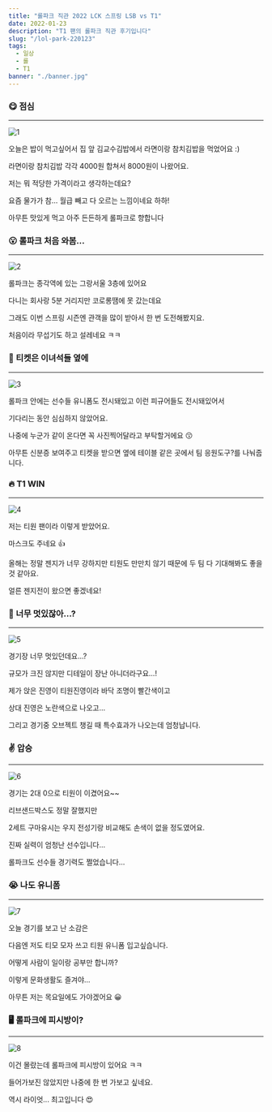 ```yaml
---
title: "롤파크 직관 2022 LCK 스프링 LSB vs T1"
date: 2022-01-23
description: "T1 팬의 롤파크 직관 후기입니다"
slug: "/lol-park-220123"
tags:
  - 일상
  - 롤
  - T1
banner: "./banner.jpg"
---
```


### 😋 점심
***
![1](./1.png)

오늘은 밥이 먹고싶어서 집 앞 김교수김밥에서 라면이랑 참치김밥을 먹었어요 :)

라면이랑 참치김밥 각각 4000원 합쳐서 8000원이 나왔어요.

저는 뭐 적당한 가격이라고 생각하는데요?

요즘 물가가 참... 월급 빼고 다 오르는 느낌이네요 하하!

아무튼 맛있게 먹고 아주 든든하게 롤파크로 향합니다

### 😮 롤파크 처음 와봄...
***
![2](./2.jpg)

롤파크는 종각역에 있는 그랑서울 3층에 있어요

다니는 회사랑 5분 거리지만 코로롱땜에 못 갔는데요

그래도 이번 스프링 시즌엔 관객을 많이 받아서 한 번 도전해봤지요.

처음이라 무섭기도 하고 설레네요 ㅋㅋ

### 🎫 티켓은 이녀석들 옆에
***
![3](./3.jpg)

롤파크 안에는 선수들 유니폼도 전시돼있고 이런 피규어들도 전시돼있어서

기다리는 동안 심심하지 않았어요.

나중에 누군가 같이 온다면 꼭 사진찍어달라고 부탁할거에요 😗

아무튼 신분증 보여주고 티켓을 받으면 옆에 테이블 같은 곳에서 팀 응원도구?를 나눠줍니다.

### 🔥 T1 WIN
***
![4](./4.jpg)

저는 티원 팬이라 이렇게 받았어요.

마스크도 주네요 👍

올해는 정말 젠지가 너무 강하지만 티원도 만만치 않기 때문에 두 팀 다 기대해봐도 좋을 것 같아요.

얼른 젠지전이 왔으면 좋겠네요!

### 🤭 너무 멋있잖아...?
***
![5](./5.jpg)

경기장 너무 멋있던데요...?

규모가 크진 않지만 디테일이 장난 아니더라구요...!

제가 앉은 진영이 티원진영이라 바닥 조명이 빨간색이고

상대 진영은 노란색으로 나오고...

그리고 경기중 오브젝트 챙길 때 특수효과가 나오는데 엄청납니다.

### ✌️ 압승
***
![6](./6.jpg)

경기는 2대 0으로 티원이 이겼어요~~

리브샌드박스도 정말 잘했지만

2세트 구마유시는 우지 전성기랑 비교해도 손색이 없을 정도였어요.

진짜 실력이 엄청난 선수입니다...

롤파크도 선수들 경기력도 쩔었습니다...

### 😭 나도 유니폼
***
![7](./7.jpg)

오늘 경기를 보고 난 소감은

다음엔 저도 티모 모자 쓰고 티원 유니폼 입고싶습니다.

어떻게 사람이 일이랑 공부만 합니까?

이렇게 문화생활도 즐겨야...

아무튼 저는 목요일에도 가야겠어요 😀

### 🖥 롤파크에 피시방이?
***
![8](./8.jpg)

이건 몰랐는데 롤파크에 피시방이 있어요 ㅋㅋ

들어가보진 않았지만 나중에 한 번 가보고 싶네요.

역시 라이엇... 최고입니다 😍

